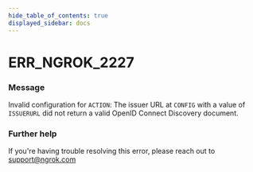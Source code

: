 ```yaml
---
hide_table_of_contents: true
displayed_sidebar: docs
---
```



# ERR_NGROK_2227

### Message

Invalid configuration for `ACTION`: The issuer URL at `CONFIG` with a value of `ISSUERURL` did not return a valid OpenID Connect Discovery document.

<ErrorDetails error="err_ngrok_2227" />

### Further help

If you're having trouble resolving this error, please reach out to [support@ngrok.com](mailto:support@ngrok.com?subject=Help%20with%20ERR_NGROK_2227)
